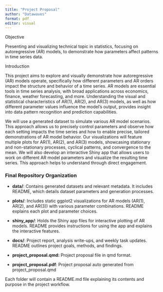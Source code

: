 ```yaml
---
title: "Project Proposal"
author: "Datawaves"
format: pdf
editor: visual
---
```


Objective

Presenting and visualizing technical topic in statistics, focusing on autoregressive (AR) models, to demonstrate how parameters affect patterns in time series data.

Introduction

This project aims to explore and visually demonstrate how autoregressive (AR) models operate, specifically how different parameters and AR orders impact the structure and behavior of a time series. AR models are essential tools in time series analysis, with broad applications across economics, finance, weather forecasting, and more. Understanding the visual and statistical characteristics of AR(1), AR(2), and AR(3) models, as well as how different parameter values influence the model’s output, provides insight into data pattern recognition and prediction capabilities.

We will use a generated dataset to simulate various AR model scenarios. This approach allows us to precisely control parameters and observe how each setting impacts the time series and how to enable precise, tailored demonstrations of AR model behavior. Our visualizations will feature multiple plots for AR(1), AR(2), and AR(3) models, showcasing stationary and non-stationary processes, cyclical patterns, and convergence to the mean. We will also develop an interactive Shiny app that allows users to work on different AR model parameters and visualize the resulting time series. This approach helps to understand through direct engagement.

### **Final Repository Organization**

-   **data/**: Contains generated datasets and relevant metadata. It includes README, which details dataset parameters and generation processes.

-   **plots/**: Includes static ggplot2 visualizations for AR models (AR(1), AR(2), and AR(3)) with various parameter combinations. README explains each plot and parameter choices.

-   **shiny_app/**: Holds the Shiny app files for interactive plotting of AR models. README provides instructions for using the app and explains the interactive features.

-   **docs/**: Project report, analysis write-ups, and weekly task updates. README outlines project goals, methods, and findings.

-   **project_proposal.qmd:** Project proposal file in qmd format.

-   **project_proposal.pdf**: Project proposal auto generated from project_proposal.qmd

Each folder will contain a README.md file explaining its contents and purpose in the project workflow.

